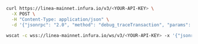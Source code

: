 
<Tabs>
  <TabItem value="curl" label="curl" default>

```bash
curl https://linea-mainnet.infura.io/v3/<YOUR-API-KEY> \
  -X POST \
  -H "Content-Type: application/json" \
  -d '{"jsonrpc": "2.0", "method": "debug_traceTransaction", "params": ["0x5d3faa9b9605a8fb04d989a79bfe6d3b708bdcfc66048d2fe18ed2dda4a8297c", {"tracer": "callTracer"}], "id": 1}'
```

  </TabItem>
  <TabItem value="WSS" label="WSS" >

```bash
wscat -c wss://linea-mainnet.infura.io/ws/v3/<YOUR-API-KEY> -x '{"jsonrpc": "2.0", "method": "debug_traceTransaction", "params": ["0x5d3faa9b9605a8fb04d989a79bfe6d3b708bdcfc66048d2fe18ed2dda4a8297c", {"tracer": "callTracer"}], "id": 1}'
```

  </TabItem>
</Tabs>